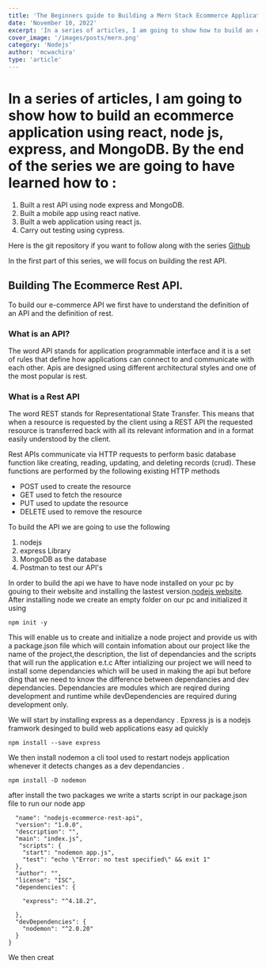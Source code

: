 ```yaml
---
title: 'The Beginners guide to Building a Mern Stack Ecommerce Application.'
date: 'November 10, 2022'
excerpt: 'In a series of articles, I am going to show how to build an ecommerce application using react, node js, express, and MongoDB'
cover_image: '/images/posts/mern.png'
category: 'Nodejs'
author: 'mcwachira'
type: 'article'
---
```




# In a series of articles, I am going to show how to build an ecommerce application using react, node js, express, and MongoDB. By the end of the  series we are going to have learned how to :
1. Built a rest API using node express and MongoDB.
2. Built a mobile app using react native.
3. Built a web application using react js.
4.  Carry out testing using cypress.

Here is the git repository if you want to follow along with the series [Github](https://github.com/mcwachira/nodejs-Ecommerce-rest-api)

In the first part of this series, we will focus on building the rest API.

## Building The Ecommerce Rest API.
To build our e-commerce API we first have to understand the definition of an API and the definition of rest.

### What is an API?
The word API  stands for application programmable interface and it is a set of rules that define how applications can connect to and communicate with each other.
Apis are designed using different architectural styles and one of the most popular is rest.


### What is a Rest API
The word REST stands for Representational State Transfer. This means that when a resource is requested by the client using a REST API the requested resource is transferred back with all its relevant information and in a format easily understood by the client.



Rest APIs communicate via HTTP  requests to perform basic database function like creating, reading, updating, and deleting records (crud). These functions are performed by the following existing   HTTP methods

- POST      used to create the resource  
- GET        used to fetch the resource 
- PUT        used to update the resource 
- DELETE  used to remove the resource 




To build the API we are going to use the following 

1. nodejs
2. express Library
3. MongoDB as the database
4. Postman to test our API's 

In order to build the api we have to have node installed on your pc by gouing to their website and installing the lastest version.[nodejs website](https://nodejs.org/en/).
After installing node we  create an empty folder on our pc and initialized it using 

```
npm init -y 
``` 
This will enable us to  create and initialize a node project and provide us with a package.json file which will contain infomation about our project like the name of the project,the description,  the list of dependancies and the scripts that will run the application  e.t.c
  After intializing our project we will need to install some dependancies which will be used in making the api but before ding that  we need to know the difference between dependancies and dev dependancies.
Dependancies are modules  which are reqired during development and runtime while devDependencies are required during development only.

We  will start by installing express as a dependancy . Epxress js is a nodejs framwork desinged to build web applications easy ad quickly
```
npm install --save express
``` 
We then install nodemon a cli tool used to restart nodejs application whenever it detects changes  as a dev dependancies .
```
npm install -D nodemon
``` 
after install the two packages we write a starts script in our package.json file to run our node app 
```{
  "name": "nodejs-ecommerce-rest-api",
  "version": "1.0.0",
  "description": "",
  "main": "index.js",
   "scripts": {
    "start": "nodemon app.js",
    "test": "echo \"Error: no test specified\" && exit 1"
  },
  "author": "",
  "license": "ISC",
  "dependencies": {

    "express": "^4.18.2",
   
  },
  "devDependencies": {
    "nodemon": "^2.0.20"
  }
}

```
We then creat 

